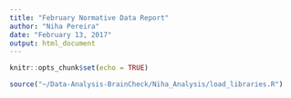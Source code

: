 ```yaml
---
title: "February Normative Data Report"
author: "Niha Pereira"
date: "February 13, 2017"
output: html_document
---
```


```r
knitr::opts_chunk$set(echo = TRUE)
```

```r
source("~/Data-Analysis-BrainCheck/Niha_Analysis/load_libraries.R")


```
